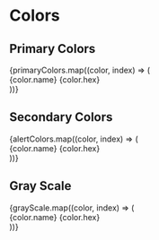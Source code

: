 
<Meta title="Fanatics/Colors" />

<style>
  {`
    /* Estilos personalizados */
    .link-list {
      display: flex;
      margin: -10px;
      overflow-x: auto; /* Permite desplazamiento horizontal si hay muchos colores */
    }

    .link-item {
      margin: 10px;
      text-align: center;
    }

    .link-item span {
      display: block;
    }
  `}
</style>

# Colors

## Primary Colors

<div className="link-list">
  {primaryColors.map((color, index) => (
    <div className="link-item" key={index}>
      <Rectangle backgroundColor={color.hex} />
      <span>{color.name}</span>
      <span>{color.hex}</span>
    </div>
  ))}
</div>

## Secondary Colors

<div className="link-list">
  {alertColors.map((color, index) => (
    <div className="link-item" key={index}>
      <Rectangle backgroundColor={color.hex} />
      <span>{color.name}</span>
      <span>{color.hex}</span>
    </div>
  ))}
</div>

## Gray Scale

<div className="link-list">
  {grayScale.map((color, index) => (
    <div className="link-item" key={index}>
      <Rectangle backgroundColor={color.hex} />
      <span>{color.name}</span>
      <span>{color.hex}</span>
    </div>
  ))}
</div>
